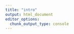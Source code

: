 ```yaml
---
title: "intro"
output: html_document
editor_options: 
  chunk_output_type: console
---
```


```r

```

```r

```

